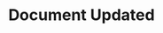 ---
title: 'Document Updated'
description: 'This event is triggered whenever an Document information is updated in a company.'
---